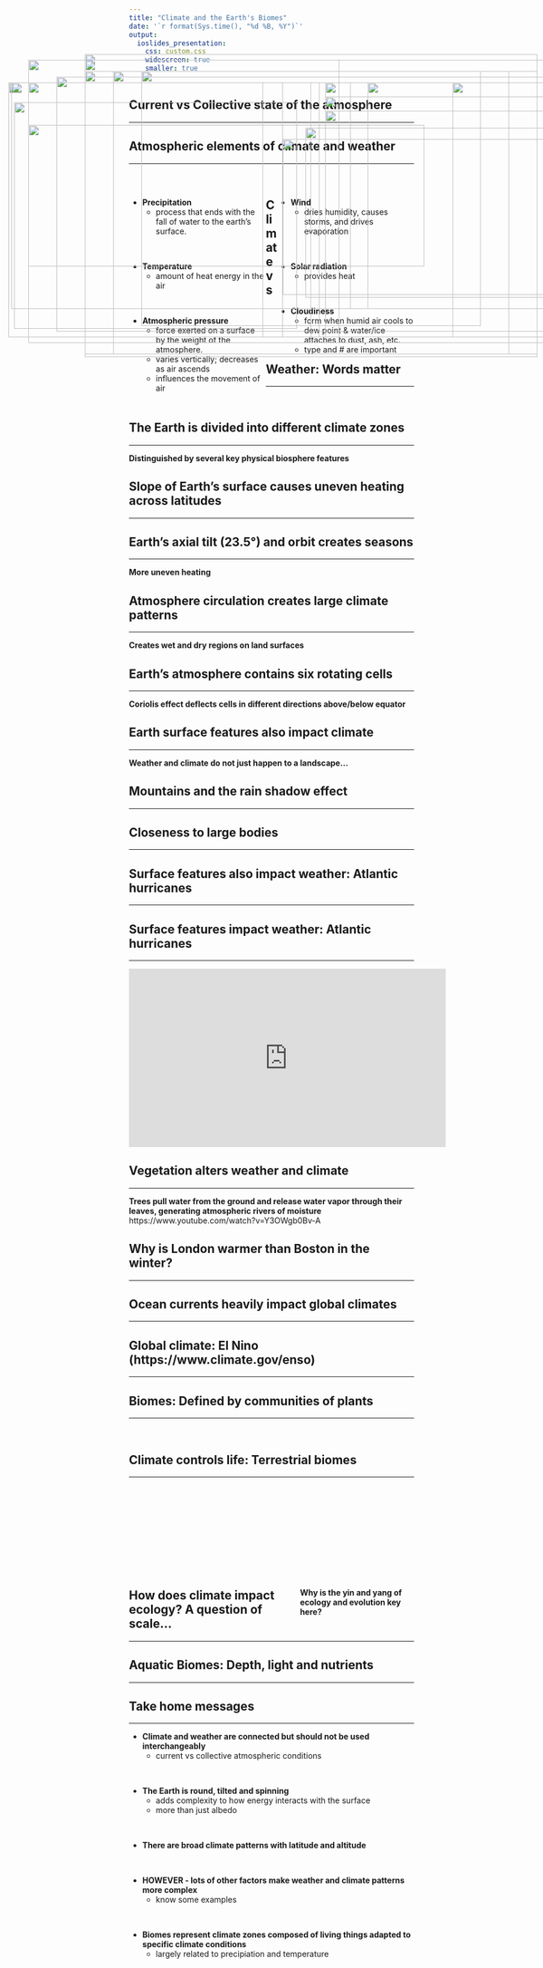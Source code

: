 ```yaml
---
title: "Climate and the Earth's Biomes"
date: '`r format(Sys.time(), "%d %B, %Y")`'
output: 
  ioslides_presentation:
    css: custom.css
    widescreen: true
    smaller: true
---
```


## Current vs Collective state of the atmosphere
<hr>

<IMG STYLE="position:absolute; TOP:160px; LEFT:150px; WIDTH:800px; HEIGHT:525px" SRC="images/climate_weather.png">

## Atmospheric elements of climate and weather
<hr>
<br />

<div style="float: left; width: 48%;">

* **Precipitation**
    * process that ends with the fall of water to the earth’s surface.

<br />

* **Temperature**
    * amount of heat energy in the air

<br />

* **Atmospheric pressure**
    * force exerted on a surface by the weight of the atmosphere. 
    * varies vertically; decreases as air ascends
    * influences the movement of air

</div>

<div style="float: right; width: 48%;">

* **Wind**
    * dries humidity, causes storms, and drives evaporation

<br />

* **Solar radiation**
    * provides heat

<br />

* **Cloudiness**
    * form when humid air cools to dew point & water/ice attaches to dust, ash, etc.
    * type and # are important
</div>

## Climate vs Weather: Words matter
<hr>
<br/>

<IMG STYLE="position:absolute; TOP:160px; LEFT:50px; WIDTH:1000px; HEIGHT:500px" SRC="images/tweets.png">

## The Earth is divided into different climate zones
<hr>
**Distinguished by several key physical biosphere features**
<IMG STYLE="position:absolute; TOP:180px; LEFT:200px; WIDTH:700px; HEIGHT:500px" SRC="images/climatezones.gif">

## Slope of Earth's surface causes uneven heating across latitudes
<hr>

<IMG STYLE="position:absolute; TOP:200px; LEFT:15px; WIDTH:450px; HEIGHT:450px" SRC="images/uneven_heating.gif">

<IMG STYLE="position:absolute; TOP:300px; LEFT:500px; WIDTH:550px; HEIGHT:275px" SRC="images/annual_energy.png">

## Earth's axial tilt (23.5&deg;) and orbit creates seasons
<hr>
**More uneven heating**
<IMG STYLE="position:absolute; TOP:275px; LEFT:50px; WIDTH:700px; HEIGHT:250px" SRC="images/seasons.jpg">

<IMG STYLE="position:absolute; TOP:200px; LEFT:800px; WIDTH:225px; HEIGHT:450px" SRC="images/seasons2.jpg">

<!-- ## Fun Fact: Changes in Earth's tilt and Ice Ages -->
<!-- <hr> -->

<!-- <IMG STYLE="position:absolute; TOP:160px; LEFT:100px; WIDTH:900px; HEIGHT:500px" SRC="images/ice_ages.jpg"> -->

## Atmosphere circulation creates large climate patterns
<hr>
**Creates wet and dry regions on land surfaces**
<IMG STYLE="position:absolute; TOP:200px; LEFT:50px; WIDTH:450px; HEIGHT:450px" SRC="images/hadley.jpg">

<IMG STYLE="position:absolute; TOP:200px; LEFT:575px; WIDTH:450px; HEIGHT:450px" SRC="images/hadley2.jpg">

## Earth's atmosphere contains six rotating cells
<hr>
**Coriolis effect deflects cells in different directions above/below equator**
<IMG STYLE="position:absolute; TOP:200px; LEFT:50px; WIDTH:500px; HEIGHT:450px" SRC="images/circulation_zones.png">

<IMG STYLE="position:absolute; TOP:225px; LEFT:575px; WIDTH:425px; HEIGHT:425px" SRC="images/coriolis.png">

## Earth surface features also impact climate
<hr>
**Weather and climate do not just happen to a landscape...**
<IMG STYLE="position:absolute; TOP:180px; LEFT:150px; WIDTH:800px; HEIGHT:500px" SRC="images/landsurface.jpg">

## Mountains and the rain shadow effect
<hr>

<IMG STYLE="position:absolute; TOP:180px; LEFT:250px; WIDTH:600px; HEIGHT:450px" SRC="images/rainshadow.jpg">

## Closeness to large bodies 
<hr>

<IMG STYLE="position:absolute; TOP:160px; LEFT:50px; WIDTH:1000px; HEIGHT:500px" SRC="images/sanfran.png">

## Surface features also impact weather: Atlantic hurricanes
<hr>

<IMG STYLE="position:absolute; TOP:160px; LEFT:50px; WIDTH:1000px; HEIGHT:500px" SRC="images/hurricanes.jpg">

## Surface features impact weather: Atlantic hurricanes
<hr>

<iframe width="560" height="315" src="https://www.youtube.com/embed/h1eRp0EGOmE" frameborder="0" allow="autoplay; encrypted-media" allowfullscreen></iframe>

## Vegetation alters weather and climate
<hr>
**Trees pull water from the ground and release water vapor through their leaves, generating atmospheric rivers of moisture**
<br />
https://www.youtube.com/watch?v=Y3OWgb0Bv-A

<IMG STYLE="position:absolute; TOP:235px; LEFT:25px; WIDTH:500px; HEIGHT:400px" SRC="images/cloudforest.jpg">

<IMG STYLE="position:absolute; TOP:280px; LEFT:540px; WIDTH:500px; HEIGHT:300px" SRC="images/evatrans.jpg">

## Why is London warmer than Boston in the winter?
<hr>

<IMG STYLE="position:absolute; TOP:190px; LEFT:100px; WIDTH:900px; HEIGHT:450px" SRC="images/boston.png">

## Ocean currents heavily impact global climates
<hr>

<IMG STYLE="position:absolute; TOP:180px; LEFT:200px; WIDTH:700px; HEIGHT:500px" SRC="images/atlantic_currents.jpg">

## Global climate: El Nino (https://www.climate.gov/enso)
<hr>

<IMG STYLE="position:absolute; TOP:200px; LEFT:15px; WIDTH:550px; HEIGHT:450px" SRC="images/elnino.jpg">

<IMG STYLE="position:absolute; TOP:250px; LEFT:575px; WIDTH:450px; HEIGHT:350px" SRC="images/elnino2.png">

## Biomes: Defined by communities of plants
<hr>
<br />

<IMG STYLE="position:absolute; TOP:150px; LEFT:150px; WIDTH:800px; HEIGHT:500px" SRC="images/biomes.jpg">

## Climate controls life: Terrestrial biomes
<hr>
<br />
<br />
<br />
<br />
<br />
<br />
<br />
<br />
<br />

<IMG STYLE="position:absolute; TOP:160px; LEFT:50px; WIDTH:550px; HEIGHT:500px" SRC="images/biomes_temp.png">

<div style="float: right; width: 40%;">

**Why is the yin and yang of ecology and evolution key here?**

</div>


## How does climate impact ecology? A question of scale...
<hr>

<IMG STYLE="position:absolute; TOP:160px; LEFT:150px; WIDTH:800px; HEIGHT:500px" SRC="images/scale.png">

## Aquatic Biomes: Depth, light and nutrients
<hr>

<IMG STYLE="position:absolute; TOP:200px; LEFT:20px; WIDTH:600px; HEIGHT:400px" SRC="images/oceanbiomes.png">

<IMG STYLE="position:absolute; TOP:200px; LEFT:650px; WIDTH:400px; HEIGHT:400px" SRC="images/coastal1.jpg">

## Take home messages
<hr>

* **Climate and weather are connected but should not be used interchangeably**
    + current vs collective atmospheric conditions

<br />

* **The Earth is round, tilted and spinning**
    + adds complexity to how energy interacts with the surface
    + more than just albedo

<br />

* **There are broad climate patterns with latitude and altitude**

<br />

* **HOWEVER - lots of other factors make weather and climate patterns more complex**
    + know some examples
    
<br />

* **Biomes represent climate zones composed of living things adapted to specific climate conditions**
    + largely related to precipiation and temperature


<!-- ## Ocean Biomes: Coastal productivity -->
<!-- <hr> -->

<!-- <IMG STYLE="position:absolute; TOP:200px; LEFT:25px; WIDTH:550px; HEIGHT:400px" SRC="images/coastal2.png"> -->

<!-- <IMG STYLE="position:absolute; TOP:200px; LEFT:650px; WIDTH:400px; HEIGHT:400px" SRC="images/coastal1.jpg"> -->

<!-- ## Deep Ocean: Subtropical Gyres -->
<!-- <hr> -->
<!-- <br /> -->

<!-- <IMG STYLE="position:absolute; TOP:150px; LEFT:150px; WIDTH:800px; HEIGHT:600px" SRC="images/gyres.png"> -->

<!-- ## How does climate impact ecology? A question of scale... -->
<!-- <hr> -->

<!-- <IMG STYLE="position:absolute; TOP:180px; LEFT:150px; WIDTH:800px; HEIGHT:500px" SRC="images/climate_ecology.png"> -->

